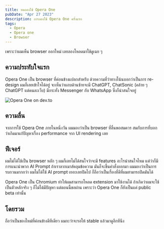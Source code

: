 ```yaml
---
title: ทดลองใช้ Opera One
pubDate: "Apr 27 2023"
description: การลองใช้ Opera One ครั้งแรก
tags:
  - Opera
  - Opera one
  - Browser
---
```


เพราะว่าผมเห็น browser ออกใหม่ เลยลองโหลดมาใช้ดูเฉย ๆ

## ความประทับใจแรก

Opera One เป็น browser ที่ค่อนข้างแปลกสำหรับ ด้วยความที่ว่าทางโน้นบอกว่าเป็นการ re-design ผมก็เลยเข้าใจได้อยู่
จะเห็นว่าแถบด้านซ้ายจะมี ChatGPT, ChatSonic (คล้าย ๆ ChatGPT แต่คนละเว็บ) มีกระทั่ง Messenger กับ WhatsApp ซึ่งก็น่าสนใจอยู่


<img src={opera} alt="Opera One on dev.to" />

## ความลื่น

จากการใช้ Opera One ภายในหนึ่งวัน ผมมองว่าเป็น browser ที่ลื่นพอสมควร สมกับการที่บอกว่าเกิดมาแก้ปัญหาเรื่อง performance จาก UI
rendering เลย

## ฟีเจอร์

ผมไม่ได้ใช้เป็น browser หลัก ๆ ผมก็เลยไม่ได้สนใจว่าจะมี features อะไรน่าสนใจไหม แต่ว่าก็มีการแนะนำพวก AI Prompt ถ้าเราลากเมาส์คลุมข้อความ
มันก็จะขึ้นคำสั่งออกมา ผมมองว่าเป็นการรบกวนมากกว่า ผมไม่ได้ใช้ AI prompt เยอะเลยปิดไป ก็ถือว่าเป็นเรื่องที่ดีที่ผมสามารถปิดมันได้

Opera One เป็น Chromium ทำให้ผมสามารถโหลด extension มาใช้งานได้ ถ้าเกิดว่าผมจะใช้เป็นตัวหลักจริง ๆ ก็ไม่ได้มีปัญหา แต่ตอนนี้ขอผ่าน
เพราะว่า Opera One ก็ยังเป็นแค่ public beta เท่านั้น

## โดยรวม

ถือว่าเป็นของใหม่ที่ค่อนข้างดีทีเดียว ผมกะว่าจะรอให้ stable แล้วมาดูอีกทีนึง

